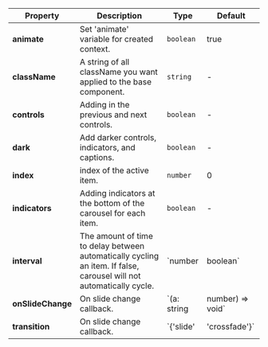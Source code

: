 | Property | Description | Type | Default |
| --- | --- | --- | --- |
| **animate** | Set 'animate' variable for created context. | `boolean` | true |
| **className** | A string of all className you want applied to the base component. | `string` | - |
| **controls** | Adding in the previous and next controls. | `boolean` | - |
| **dark** | Add darker controls, indicators, and captions. | `boolean` | - |
| **index** | index of the active item. | `number` | 0 |
| **indicators** | Adding indicators at the bottom of the carousel for each item. | `boolean` | - |
| **interval** | The amount of time to delay between automatically cycling an item. If false, carousel will not automatically cycle. | `number | boolean` | 5000 |
| **onSlideChange** | On slide change callback. | `(a: string | number) => void` | - |
| **transition** | On slide change callback. | `{'slide' | 'crossfade'}` | 'slide' |
